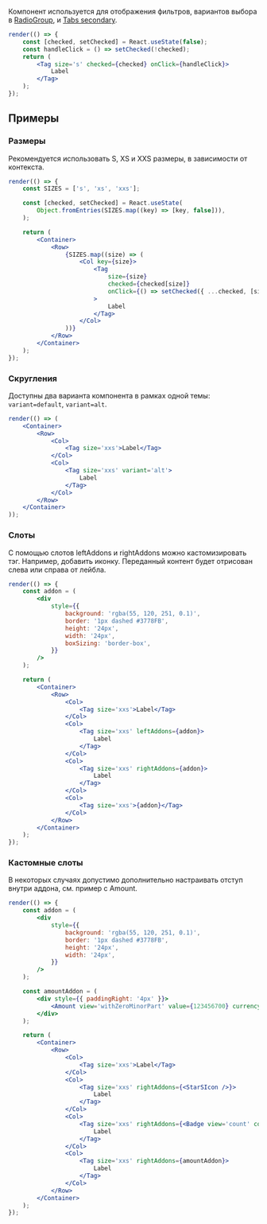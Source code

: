 
Компонент используется для отображения фильтров,
вариантов выбора в [RadioGroup](/docs/components-forms-selects-radiogroup--radio-group),
и [Tabs secondary](/docs/components-forms-selects-tabs--tabs).

```jsx live
render(() => {
    const [checked, setChecked] = React.useState(false);
    const handleClick = () => setChecked(!checked);
    return (
        <Tag size='s' checked={checked} onClick={handleClick}>
            Label
        </Tag>
    );
});
```

## Примеры

### Размеры

Рекомендуется использовать S, XS и XXS размеры, в зависимости от контекста.

```jsx live
render(() => {
    const SIZES = ['s', 'xs', 'xxs'];

    const [checked, setChecked] = React.useState(
        Object.fromEntries(SIZES.map((key) => [key, false])),
    );

    return (
        <Container>
            <Row>
                {SIZES.map((size) => (
                    <Col key={size}>
                        <Tag
                            size={size}
                            checked={checked[size]}
                            onClick={() => setChecked({ ...checked, [size]: !checked[size] })}
                        >
                            Label
                        </Tag>
                    </Col>
                ))}
            </Row>
        </Container>
    );
});
```

### Скругления

Доступны два варианта компонента в рамках одной темы: `variant=default`, `variant=alt`.

```jsx live
render(() => (
    <Container>
        <Row>
            <Col>
                <Tag size='xxs'>Label</Tag>
            </Col>
            <Col>
                <Tag size='xxs' variant='alt'>
                    Label
                </Tag>
            </Col>
        </Row>
    </Container>
));
```

### Слоты

С помощью слотов leftAddons и rightAddons можно кастомизировать тэг. Например, добавить иконку.
Переданный контент будет отрисован слева или справа от лейбла.

```jsx live
render(() => {
    const addon = (
        <div
            style={{
                background: 'rgba(55, 120, 251, 0.1)',
                border: '1px dashed #3778FB',
                height: '24px',
                width: '24px',
                boxSizing: 'border-box',
            }}
        />
    );

    return (
        <Container>
            <Row>
                <Col>
                    <Tag size='xxs'>Label</Tag>
                </Col>
                <Col>
                    <Tag size='xxs' leftAddons={addon}>
                        Label
                    </Tag>
                </Col>
                <Col>
                    <Tag size='xxs' rightAddons={addon}>
                        Label
                    </Tag>
                </Col>
                <Col>
                    <Tag size='xxs'>{addon}</Tag>
                </Col>
            </Row>
        </Container>
    );
});
```

### Кастомные слоты

В некоторых случаях допустимо дополнительно настраивать отступ внутри аддона, см. пример с Amount.

```jsx live
render(() => {
    const addon = (
        <div
            style={{
                background: 'rgba(55, 120, 251, 0.1)',
                border: '1px dashed #3778FB',
                height: '24px',
                width: '24px',
            }}
        />
    );

    const amountAddon = (
        <div style={{ paddingRight: '4px' }}>
            <Amount view='withZeroMinorPart' value={123456700} currency='RUR' minority={100} />
        </div>
    );

    return (
        <Container>
            <Row>
                <Col>
                    <Tag size='xxs'>Label</Tag>
                </Col>
                <Col>
                    <Tag size='xxs' rightAddons={<StarSIcon />}>
                        Label
                    </Tag>
                </Col>
                <Col>
                    <Tag size='xxs' rightAddons={<Badge view='count' content={1} />}>
                        Label
                    </Tag>
                </Col>
                <Col>
                    <Tag size='xxs' rightAddons={amountAddon}>
                        Label
                    </Tag>
                </Col>
            </Row>
        </Container>
    );
});
```
